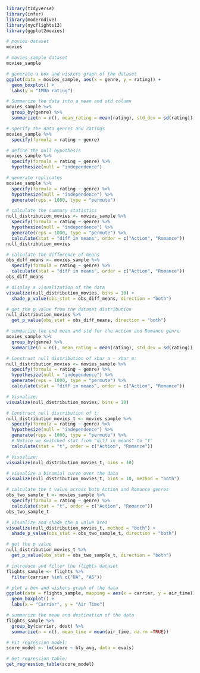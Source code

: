 ```r
library(tidyverse)
library(infer)
library(moderndive)
library(nycflights13)
library(ggplot2movies)
```

```r
# movies dataset
movies
```

```r
# movies_sample dataset
movies_sample
```

```r
# generate a box and wiskers graph of the dataset
ggplot(data = movies_sample, aes(x = genre, y = rating)) +
  geom_boxplot() +
  labs(y = "IMDb rating")
```

```r
# Summarize the data into a mean and std column
movies_sample %>% 
  group_by(genre) %>% 
  summarize(n = n(), mean_rating = mean(rating), std_dev = sd(rating))
```

```r
# specify the data genres and ratings
movies_sample %>% 
  specify(formula = rating ~ genre)
```

```r
# define the null hypothesis
movies_sample %>% 
  specify(formula = rating ~ genre) %>% 
  hypothesize(null = "independence")
```

```r
# generate replicates
movies_sample %>% 
  specify(formula = rating ~ genre) %>% 
  hypothesize(null = "independence") %>% 
  generate(reps = 1000, type = "permute")
```

```r
# calculate the summary statistics
null_distribution_movies <- movies_sample %>% 
  specify(formula = rating ~ genre) %>% 
  hypothesize(null = "independence") %>% 
  generate(reps = 1000, type = "permute") %>% 
  calculate(stat = "diff in means", order = c("Action", "Romance"))
null_distribution_movies
```

```r
# calculate the difference of means
obs_diff_means <- movies_sample %>% 
  specify(formula = rating ~ genre) %>% 
  calculate(stat = "diff in means", order = c("Action", "Romance"))
obs_diff_means
```

```r
# display a visualization of the data
visualize(null_distribution_movies, bins = 10) + 
  shade_p_value(obs_stat = obs_diff_means, direction = "both")
```

```r
# get the p value from the dataset distribution
null_distribution_movies %>% 
  get_p_value(obs_stat = obs_diff_means, direction = "both")
```

```r
# summarize the end mean and std for the Action and Romance genre
movies_sample %>% 
  group_by(genre) %>% 
  summarize(n = n(), mean_rating = mean(rating), std_dev = sd(rating))
```

```r
# Construct null distribution of xbar_a - xbar_m:
null_distribution_movies <- movies_sample %>% 
  specify(formula = rating ~ genre) %>% 
  hypothesize(null = "independence") %>% 
  generate(reps = 1000, type = "permute") %>% 
  calculate(stat = "diff in means", order = c("Action", "Romance"))
```

```r
# Visualize:
visualize(null_distribution_movies, bins = 10)
```

```r
# Construct null distribution of t:
null_distribution_movies_t <- movies_sample %>% 
  specify(formula = rating ~ genre) %>% 
  hypothesize(null = "independence") %>% 
  generate(reps = 1000, type = "permute") %>% 
  # Notice we switched stat from "diff in means" to "t"
  calculate(stat = "t", order = c("Action", "Romance"))
```

```r
# Visualize:
visualize(null_distribution_movies_t, bins = 10)
```

```r
# visualize a binomial curve over the data
visualize(null_distribution_movies_t, bins = 10, method = "both")
```

```r
# calculate the t value across both Action and Romance genres
obs_two_sample_t <- movies_sample %>% 
  specify(formula = rating ~ genre) %>% 
  calculate(stat = "t", order = c("Action", "Romance"))
obs_two_sample_t
```

```r
# visualize and shade the p value area
visualize(null_distribution_movies_t, method = "both") +
  shade_p_value(obs_stat = obs_two_sample_t, direction = "both")
```

```r
# get the p value
null_distribution_movies_t %>% 
  get_p_value(obs_stat = obs_two_sample_t, direction = "both")
```

```r
# introduce and filter the flights dataset
flights_sample <- flights %>% 
  filter(carrier %in% c("HA", "AS"))
```

```r
# plot a box and wiskers graph of the data
ggplot(data = flights_sample, mapping = aes(x = carrier, y = air_time)) +
  geom_boxplot() +
  labs(x = "Carrier", y = "Air Time")
```

```r
# summarize the mean and destination of the data
flights_sample %>% 
  group_by(carrier, dest) %>% 
  summarize(n = n(), mean_time = mean(air_time, na.rm =TRUE))
```

```r
# Fit regression model:
score_model <- lm(score ~ bty_avg, data = evals)
```

```r
# Get regression table:
get_regression_table(score_model)
```